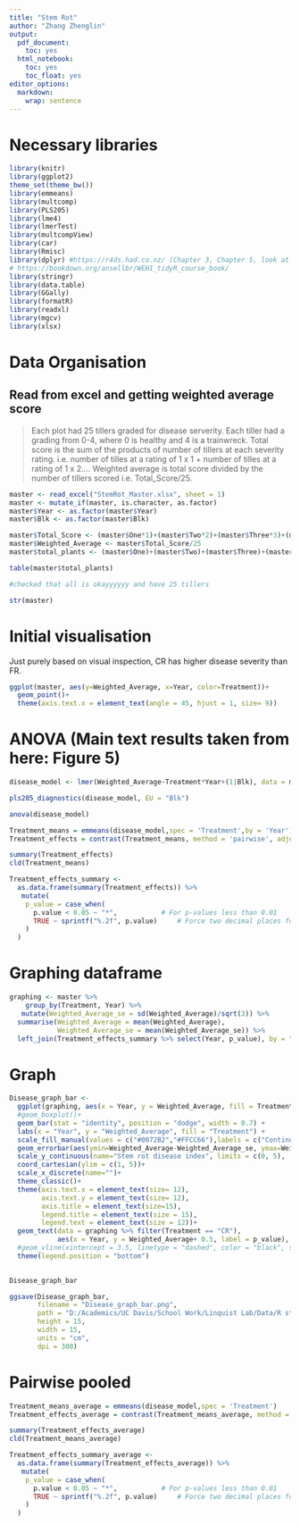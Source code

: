 ```yaml
---
title: "Stem Rot"
author: "Zhang Zhenglin"
output:
  pdf_document:
    toc: yes
  html_notebook:
    toc: yes
    toc_float: yes
editor_options:
  markdown:
    wrap: sentence
---
```


# Necessary libraries

```r
library(knitr)
library(ggplot2)
theme_set(theme_bw())
library(emmeans)
library(multcomp)
library(PLS205)
library(lme4)
library(lmerTest)
library(multcompView)
library(car)
library(Rmisc) 
library(dplyr) #https://r4ds.had.co.nz/ (Chapter 3, Chapter 5, look at filter and select)
# https://bookdown.org/ansellbr/WEHI_tidyR_course_book/
library(stringr) 
library(data.table)
library(GGally)
library(formatR)
library(readxl)
library(mgcv)
library(xlsx)

```

# Data Organisation

## Read from excel and getting weighted average score

> Each plot had 25 tillers graded for disease serverity. Each tiller had a grading from 0-4, where 0 is healthy and 4 is a trainwreck. Total score is the sum of the products of number of tillers at each severity rating. i.e. number of tilles at a rating of 1 x 1 + number of tilles at a rating of 1 x 2.... Weighted average is total score divided by the number of tillers scored i.e. Total_Score/25. 

```r
master <- read_excel("StemRot_Master.xlsx", sheet = 1)
master <- mutate_if(master, is.character, as.factor)
master$Year <- as.factor(master$Year)
master$Blk <- as.factor(master$Blk)

master$Total_Score <- (master$One*1)+(master$Two*2)+(master$Three*3)+(master$Four*4)+(master$Five*5)
master$Weighted_Average <- master$Total_Score/25
master$total_plants <- (master$One)+(master$Two)+(master$Three)+(master$Four)+(master$Five)

table(master$total_plants)

#checked that all is okayyyyyy and have 25 tillers

str(master)
```


# Initial visualisation

Just purely based on visual inspection, CR has higher disease severity than FR. 

```r
ggplot(master, aes(y=Weighted_Average, x=Year, color=Treatment))+ 
  geom_point()+
  theme(axis.text.x = element_text(angle = 45, hjust = 1, size= 9))
```

# ANOVA (Main text results taken from here: Figure 5)

```r
disease_model <- lmer(Weighted_Average~Treatment*Year+(1|Blk), data = master)

pls205_diagnostics(disease_model, EU = "Blk")

anova(disease_model)

Treatment_means = emmeans(disease_model,spec = 'Treatment',by = 'Year')
Treatment_effects = contrast(Treatment_means, method = 'pairwise', adjust = "Tukey")

summary(Treatment_effects) 
cld(Treatment_means)

Treatment_effects_summary <- 
  as.data.frame(summary(Treatment_effects)) %>%
   mutate(
    p_value = case_when(
      p.value < 0.05 ~ "*",           # For p-values less than 0.01
      TRUE ~ sprintf("%.2f", p.value)     # Force two decimal places for all other p-values
    )
  )
```



# Graphing dataframe

```r
graphing <- master %>% 
    group_by(Treatment, Year) %>% 
   mutate(Weighted_Average_se = sd(Weighted_Average)/sqrt(3)) %>% 
  summarise(Weighted_Average = mean(Weighted_Average),
            Weighted_Average_se = mean(Weighted_Average_se)) %>%
  left_join(Treatment_effects_summary %>% select(Year, p_value), by = "Year")
```
# Graph


```r
Disease_graph_bar <-
  ggplot(graphing, aes(x = Year, y = Weighted_Average, fill = Treatment)) +
  #geom_boxplot()+
  geom_bar(stat = "identity", position = "dodge", width = 0.7) +
  labs(x = "Year", y = "Weighted_Average", fill = "Treatment") +
  scale_fill_manual(values = c("#0072B2","#FFCC66"),labels = c("Continuous Rice (CR)", "Fallow Rice (FR)"))+
  geom_errorbar(aes(ymin=Weighted_Average-Weighted_Average_se, ymax=Weighted_Average+Weighted_Average_se), width=.2,position=position_dodge(0.7))+
  scale_y_continuous(name="Stem rot disease index", limits = c(0, 5),  expand = c(0, 0))+
  coord_cartesian(ylim = c(1, 5))+
  scale_x_discrete(name="")+
  theme_classic()+
  theme(axis.text.x = element_text(size= 12),
        axis.text.y = element_text(size= 12),
        axis.title = element_text(size=15),
        legend.title = element_text(size = 15),
        legend.text = element_text(size = 12))+
  geom_text(data = graphing %>% filter(Treatment == "CR"),
            aes(x = Year, y = Weighted_Average+ 0.5, label = p_value), size =10)+
  #geom_vline(xintercept = 3.5, linetype = "dashed", color = "black", size = 1.1)+
  theme(legend.position = "bottom")
            

Disease_graph_bar

ggsave(Disease_graph_bar, 
       filename = "Disease_graph_bar.png", 
       path = "D:/Academics/UC Davis/School Work/Linquist Lab/Data/R stats/Agronomic paper/Figures",
       height = 15, 
       width = 15, 
       units = "cm", 
       dpi = 300)
```

# Pairwise pooled 

```r
Treatment_means_average = emmeans(disease_model,spec = 'Treatment')
Treatment_effects_average = contrast(Treatment_means_average, method = 'pairwise', adjust = "Tukey")

summary(Treatment_effects_average) 
cld(Treatment_means_average)

Treatment_effects_summary_average <- 
  as.data.frame(summary(Treatment_effects_average)) %>%
   mutate(
    p_value = case_when(
      p.value < 0.05 ~ "*",           # For p-values less than 0.01
      TRUE ~ sprintf("%.2f", p.value)     # Force two decimal places for all other p-values
    )
  )
```